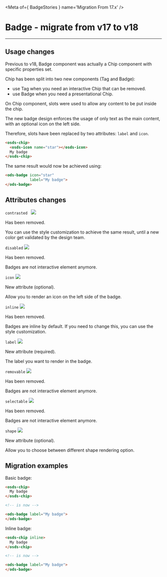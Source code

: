 
<Meta of={ BadgeStories } name='Migration From 17.x' />

# Badge - migrate from v17 to v18
----

## Usage changes

Previous to v18, Badge component was actually a Chip component with specific properties set.

Chip has been split into two new components (Tag and Badge):
- use Tag when you need an interactive Chip that can be removed.
- use Badge when you need a presentational Chip.

On Chip component, slots were used to allow any content to be put inside the chip.

The new badge design enforces the usage of only text as the main content, with an optional icon on the left side.

Therefore, slots have been replaced by two attributes: `label` and `icon`.

```html
<osds-chip>
  <osds-icon name="star"></osds-icon>
  My badge
</osds-chip>
```

The same result would now be achieved using:
```html
<ods-badge icon="star"
           label="My badge">
</ods-badge>
```

## Attributes changes

`contrasted ` <img src="https://img.shields.io/badge/removed-FF0000" />

Has been removed.

You can use the style customization to achieve the same result, until a new color get validated by the design team.

`disabled` <img src="https://img.shields.io/badge/removed-00FFFF" />

Has been removed.

Badges are not interactive element anymore.

`icon` <img src="https://img.shields.io/badge/new-008000" />

New attribute (optional).

Allow you to render an icon on the left side of the badge.

`inline` <img src="https://img.shields.io/badge/removed-FF0000" />

Has been removed.

Badges are inline by default. If you need to change this, you can use the style customization.

`label` <img src="https://img.shields.io/badge/new-008000" />

New attribute (required).

The label you want to render in the badge.

`removable` <img src="https://img.shields.io/badge/removed-FF0000" />

Has been removed.

Badges are not interactive element anymore.

`selectable` <img src="https://img.shields.io/badge/removed-FF0000" />

Has been removed.

Badges are not interactive element anymore.

`shape` <img src="https://img.shields.io/badge/new-008000" />

New attribute (optional).

Allow you to choose between different shape rendering option.

## Migration examples

Basic badge:
```html
<osds-chip>
  My badge
</osds-chip>

<!-- is now -->

<ods-badge label="My badge">
</ods-badge>
```

Inline badge:
```html
<osds-chip inline>
  My badge
</osds-chip>

<!-- is now -->

<ods-badge label="My badge">
</ods-badge>
```
